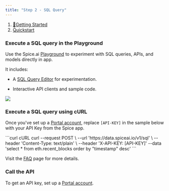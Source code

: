 ```yaml
---
title: "Step 2 - SQL Query"
---
```


1. [🌟Getting Started](/getting-started)
2. [Quickstart](/getting-started/get-started)

### Execute a SQL query in the Playground

Use the Spice.ai [Playground](https://github.com/spicehq/docs/blob/trunk/getting-started/get-started/broken-reference/README.md) to experiment with SQL queries, APIs, and models directly in app.

It includes:

* A [SQL Query Editor](/portal/sql-query-editor) for experimentation.

* Interactive API clients and sample code.

<Frame caption="SQL Query Editor: querying for UniswapV2 Pool Liquidity Stats">
  <img src="/images/getting-started/get-started/~gitbook/image" />
</Frame>

### Execute a SQL query using cURL

Once you've set up a [Portal account](/getting-started/get-started/portal-login), replace `[API-KEY]` in the sample below with your API Key from the Spice app.

<CodeGroup>
  ```curl cURL
  curl --request POST \
    --url 'https://data.spiceai.io/v1/sql' \
    --header 'Content-Type: text/plain' \
    --header 'X-API-KEY: [API-KEY]'
    --data 'select * from eth.recent_blocks order by "timestamp" desc'
  ```
</CodeGroup>

Visit the [FAQ](/getting-started/faq) page for more details.

### Call the API

To get an API key, set up a [Portal account](/getting-started/get-started/portal-login).

